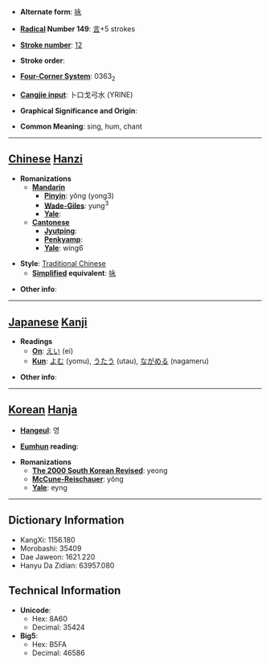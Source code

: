 * '''Alternate form''': [[咏]]

* '''[[Wiktionary:Chinese radical index| Radical]] Number 149''': [[Wiktionary:Chinese radical index 言|言]]+5 strokes

* '''[[Wiktionary:Chinese total strokes index|Stroke number]]''': [[Wiktionary:Chinese total strokes index 12|12]]

* '''Stroke order''': 

* '''[[Wiktionary:Chinese four corner index|Four-Corner System]]''': 0363<sub>2</sub>

* '''[[Wiktionary:Chinese Cangjie index|Cangjie input]]''': 卜口戈弓水 (YRINE)

* '''Graphical Significance and Origin''': 

* '''Common Meaning''': sing, hum, chant

----

== [[Chinese]] [[Hanzi]] ==

* '''Romanizations'''
** '''[[Mandarin]]'''
*** '''[[Pinyin]]''': yǒng (yong3)
*** '''[[Wade-Giles]]''': yung<sup>3</sup>
*** '''[[Yale]]''': 
** '''[[Cantonese]]'''
*** '''[[Jyutping]]''':
*** '''[[Penkyamp]]''': 
*** '''[[Yale]]''': wing6

* '''Style''': [[Traditional Chinese]] 
** '''[[Simplified Chinese|Simplified]] equivalent''': [[咏]]

* '''Other info''': 

----

== [[Japanese]] [[Kanji]] ==

* '''Readings'''
** '''[[On]]''': [[えい]] (ei)
** '''[[Kun]]''': [[よむ]] (yomu), [[うたう]] (utau), [[ながめる]] (nagameru)

* '''Other info''':  

----

== [[Korean]] [[Hanja]] ==

* '''[[Hangeul]]''': 영

* '''[[Eumhun]] reading''': 

* '''Romanizations'''
** '''[[The 2000 South Korean Revised Romanization|The 2000 South Korean Revised]]''': yeong
** '''[[McCune-Reischauer]]''': yŏng
** '''[[Yale]]''': eyng

----

== Dictionary Information ==

* KangXi: 1156.180
* Morobashi: 35409
* Dae Jaweon: 1621.220
* Hanyu Da Zidian: 63957.080

== Technical Information ==

* '''Unicode''':
** Hex: 8A60
** Decimal: 35424
* '''Big5''':
** Hex: B5FA
** Decimal: 46586